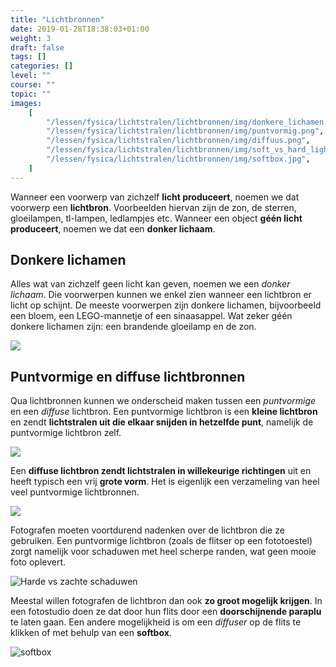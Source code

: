 ```yaml
---
title: "Lichtbronnen"
date: 2019-01-28T18:38:03+01:00
weight: 3
draft: false
tags: []
categories: []
level: ""
course: ""
topic: ""
images:
    [
        "/lessen/fysica/lichtstralen/lichtbronnen/img/donkere_lichamen.png",
        "/lessen/fysica/lichtstralen/lichtbronnen/img/puntvormig.png",
        "/lessen/fysica/lichtstralen/lichtbronnen/img/diffuus.png",
        "/lessen/fysica/lichtstralen/lichtbronnen/img/soft_vs_hard_light.png",
        "/lessen/fysica/lichtstralen/lichtbronnen/img/softbox.jpg",
    ]
---
```


Wanneer een voorwerp van zichzelf **licht produceert**, noemen we dat voorwerp
een **lichtbron**. Voorbeelden hiervan zijn de zon, de sterren, gloeilampen,
tl-lampen, ledlampjes etc. Wanneer een object **géén licht produceert**, noemen
we dat een **donker lichaam**.

## Donkere lichamen

Alles wat van zichzelf geen licht kan geven, noemen we een _donker lichaam_.
Die voorwerpen kunnen we enkel zien wanneer een lichtbron er licht op schijnt.
De meeste voorwerpen zijn donkere lichamen, bijvoorbeeld een bloem, een
LEGO-mannetje of een sinaasappel. Wat zeker géén donkere lichamen zijn: een
brandende gloeilamp en de zon.

![](img/donkere_lichamen.png)

## Puntvormige en diffuse lichtbronnen

Qua lichtbronnen kunnen we onderscheid maken tussen een _puntvormige_ en een
_diffuse_ lichtbron. Een puntvormige lichtbron is een **kleine lichtbron** en
zendt **lichtstralen uit die elkaar snijden in hetzelfde punt**, namelijk de
puntvormige lichtbron zelf.

![](img/puntvormig.png)

Een **diffuse lichtbron zendt lichtstralen in willekeurige richtingen** uit en
heeft typisch een vrij **grote vorm**. Het is
eigenlijk een verzameling van heel veel puntvormige lichtbronnen.

![](img/diffuus.png)

<Expand title="De flitsende fotograaf">

Fotografen moeten voortdurend nadenken over de lichtbron die ze gebruiken. Een
puntvormige lichtbron <Mute>(zoals de flitser op een fototoestel)</Mute> zorgt
namelijk voor schaduwen met heel scherpe randen, wat geen mooie foto oplevert.

![Harde vs zachte schaduwen](img/soft_vs_hard_light.png "Harde schaduwen (links) en zachte schaduwen (rechts).")

Meestal willen fotografen de lichtbron dan ook **zo groot mogelijk krijgen**.
In een fotostudio doen ze dat door hun flits door een **doorschijnende
paraplu** te laten gaan. Een andere mogelijkheid is om een _diffuser_ op de
flits te klikken of met behulp van een **softbox**.

![softbox](img/softbox.jpg "Een softbox.")

</Expand>
